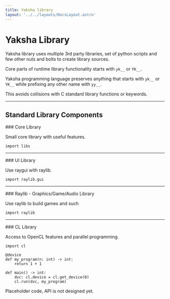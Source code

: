 ```yaml
---
title: Yaksha library
layout: '../../layouts/DocsLayout.astro'
---
```



# Yaksha Library

Yaksha library uses multiple 3rd party libraries, set of python scripts and few other nuts and bolts to create library sources. 

Core parts of runtime library functionality starts with `yk__` or `YK__`.

Yaksha programming language preserves anything that starts with `yk__` or `YK__` while prefixing any other name with `yy__`. 

<Note mode="icon">This avoids collisions with C standard library functions or keywords.</Note>

---

## Standard Library Components

<Status status="in-progress">
### Core Library
</Status>

Small core library with useful features.

```yaksha
import libs
```

---

<Status status="in-progress">
### UI Library
</Status>

Use raygui with raylib.

```yaksha
import raylib.gui
```

---

<Status status="in-progress">
### Raylib - Graphics/Game/Audio Library
</Status>

Use raylib to build games and such

```yaksha
import raylib
```

---

<Status status="not-started">
### CL Library
</Status>

Access to OpenCL features and parallel programming.

```yaksha
import cl

@device
def my_program(n: int) -> int:
    return 1 + 1
    
def main() -> int:
    dvc: cl.device = cl.get_device(0)
    cl.run(dvc, my_program)
```

<Note mode="icon">Placeholder code, API is not designed yet.</Note>
